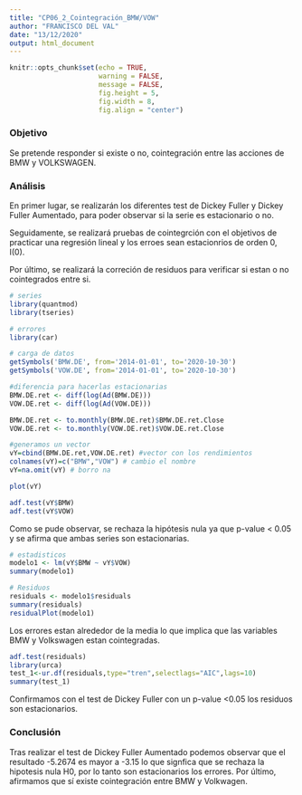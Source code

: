 ---
title: "CP06_2_Cointegración_BMW/VOW"
author: "FRANCISCO DEL VAL"
date: "13/12/2020"
output: html_document
---

```{r setup, include=FALSE}
knitr::opts_chunk$set(echo = TRUE,
                      warning = FALSE, 
                      message = FALSE, 
                      fig.height = 5, 
                      fig.width = 8, 
                      fig.align = "center")
```

### Objetivo

Se pretende responder si existe o no, cointegración entre las acciones de BMW y VOLKSWAGEN.

### Análisis
En primer lugar, se realizarán los diferentes test de Dickey Fuller y Dickey Fuller Aumentado, para poder observar si la serie es estacionario o no. 

Seguidamente, se realizará pruebas de cointegrción con el objetivos de practicar una regresión lineal y los erroes sean estacionrios de orden 0, I(0).

Por último, se realizará la correción de residuos para verificar si estan o no cointegrados entre si.

```{r include=FALSE}
# series 
library(quantmod)
library(tseries)

# errores
library(car)
```

```{r include=FALSE}
# carga de datos 
getSymbols('BMW.DE', from='2014-01-01', to='2020-10-30')
getSymbols('VOW.DE', from='2014-01-01', to='2020-10-30')
```

```{r include=FALSE}
#diferencia para hacerlas estacionarias
BMW.DE.ret <- diff(log(Ad(BMW.DE))) 
VOW.DE.ret <- diff(log(Ad(VOW.DE)))
```

```{r, include=FALSE}
BMW.DE.ret <- to.monthly(BMW.DE.ret)$BMW.DE.ret.Close 
VOW.DE.ret <- to.monthly(VOW.DE.ret)$VOW.DE.ret.Close
```

```{r include=FALSE}
#generamos un vector
vY=cbind(BMW.DE.ret,VOW.DE.ret) #vector con los rendimientos
colnames(vY)=c("BMW","VOW") # cambio el nombre 
vY=na.omit(vY) # borro na
```

```{r echo=FALSE}
plot(vY)
```

```{r echo=FALSE}
adf.test(vY$BMW) 
adf.test(vY$VOW) 
```

Como se pude observar, se rechaza la hipótesis nula ya que p-value < 0.05 y se afirma que ambas series son estacionarias. 



```{r include=FALSE}
# estadisticos 
modelo1 <- lm(vY$BMW ~ vY$VOW)
summary(modelo1)

```

```{r echo=FALSE}
# Residuos
residuals <- modelo1$residuals
summary(residuals)
residualPlot(modelo1)
```

Los errores estan alrededor de la media lo que implica que las variables BMW y Volkswagen estan cointegradas.


```{r echo=FALSE}
adf.test(residuals) 
library(urca) 
test_1<-ur.df(residuals,type="tren",selectlags="AIC",lags=10)
summary(test_1)
```
Confirmamos con el test de Dickey Fuller con un p-value <0.05 los residuos son estacionarios.

### Conclusión

Tras realizar el test de Dickey Fuller Aumentado podemos observar que el resultado -5.2674 es mayor a -3.15 lo que signfica que se rechaza la hipotesis nula H0, por lo tanto son estacionarios los errores.
Por último, afirmamos que sí existe cointegración entre BMW y Volkwagen.

